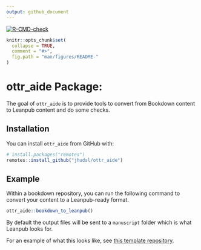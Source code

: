 ```yaml
---
output: github_document
---
```


<!-- badges: start -->
[![R-CMD-check](https://github.com/jhudsl/ottr_aide/workflows/R-CMD-check/badge.svg)](https://github.com/jhudsl/ottr_aide/actions)
<!-- badges: end -->

<!-- README.md is generated from README.Rmd. Please edit that file -->

```r
knitr::opts_chunk$set(
  collapse = TRUE,
  comment = "#>",
  fig.path = "man/figures/README-"
)
```

# ottr_aide Package:

The goal of `ottr_aide` is to provide tools to convert from Bookdown content to Leanpub content and do some checks.

## Installation

You can install `ottr_aide` from GitHub with:

```r
# install.packages("remotes")
remotes::install_github("jhudsl/ottr_aide")
```


## Example

Within a bookdown repository, you can run the following command to convert your
content to a Leanpub-ready format.

```r
ottr_aide::bookdown_to_leanpub()
```

By default the output files will be sent to a `manuscript` folder which is what Leanpub looks for.

For an example of what this looks like, see [this template repository](https://github.com/jhudsl/ottr_aide_Quizzes).
